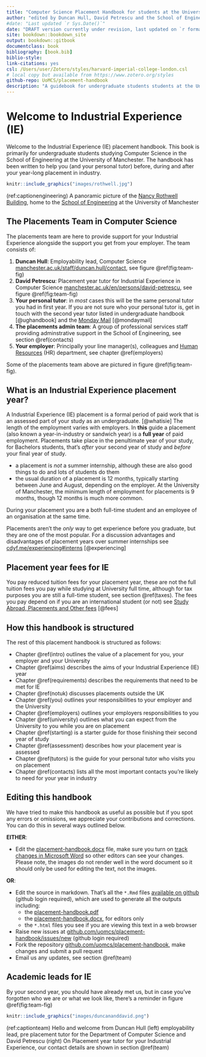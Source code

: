 ```yaml
---
title: "Computer Science Placement Handbook for students at the University of Manchester"
author: "edited by Duncan Hull, David Petrescu and the School of Engineering placements team"
#date: "Last updated `r Sys.Date()`"
date: "DRAFT version currently under revision, last updated on `r format(Sys.time(), '%d %B, %Y')`"
site: bookdown::bookdown_site
output: bookdown::gitbook
documentclass: book
bibliography: [book.bib]
biblio-style: 
link-citations: yes
csl: /Users/user/Zotero/styles/harvard-imperial-college-london.csl
# local copy but available from https://www.zotero.org/styles
github-repo: UoMCS/placement-handbook
description: "A guidebook for undergraduate students students at the University of Manchester before, during and after their placement in industry"
---
```


# Welcome to Industrial Experience (IE) {-}

Welcome to the Industrial Experience (IE) placement handbook. This book is primarily for undergraduate students studying Computer Science in the School of Engineering at the University of Manchester. The handbook has been written to help you (and your personal tutor) before, during and after your year-long placement in industry.

```r
knitr::include_graphics("images/rothwell.jpg")
```

(ref:captionengineering) A panoramic picture of the [Nancy Rothwell Building](https://en.wikipedia.org/wiki/Nancy_Rothwell_Building), home to the [School of Engineering](https://www.se.manchester.ac.uk/about/schools-and-departments/school-of-engineering/) at the University of Manchester


## The Placements Team in Computer Science {#team}

The placements team are here to provide support for your Industrial Experience alongside the support you get from your employer. The team consists of:

1. **Duncan Hull**: Employability lead, Computer Science [manchester.ac.uk/staff/duncan.hull/contact](https://personalpages.manchester.ac.uk/staff/duncan.hull/contact), see figure \@ref(fig:team-fig)
1. **David Petrescu**: Placement year tutor for Industrial Experience in Computer Science [manchester.ac.uk/en/persons/david-petrescu](https://research.manchester.ac.uk/en/persons/david-petrescu),  see figure \@ref(fig:team-fig)
1. **Your personal tutor**: in _most_ cases this will be the same personal tutor you had in first year. If you are not sure who your personal tutor is, get in touch with the second year tutor listed in undergraduate handbook [@ughandbook] and the [Monday Mail](https://studentnet.cs.manchester.ac.uk/ugt/mondaymail/) [@mondaymail] 
1. **The placements admin team**: A group of professional services staff providing adminstrative support in the School of Engineering, see section \@ref(contacts)
1. **Your employer**: Principally your line manager(s), colleagues and [Human Resources](https://en.wikipedia.org/wiki/Human_resources) (HR) department, see chapter \@ref(employers)

Some of the placements team above are pictured in figure \@ref(fig:team-fig).


## What is an Industrial Experience placement year? {#placement}

A Industrial Experience (IE) placement is a formal period of paid work that is an assessed part of your study as an undergraduate. [@whatisie] The length of the employment varies with employers. In **this** guide a placement (also known a year-in-industry or sandwich year) is a **full year** of paid employment. Placements take place in the penultimate year of your study, for Bachelors students, that's _after_ your second year of study and _before_ your final year of study.

* a placement is _not_ a summer internship, although these are also good things to do and lots of students do them
* the usual duration of a placement is 12 months, typically starting between June and August, depending on the employer. At the University of Manchester, the minimum length of employment for placements is 9 months, though 12 months is much more common. 


During your placement you are a both full-time student and an employee of an organisation at the same time. 

Placements aren't the _only_ way to get experience before you graduate, but they are one of the most popular. For a discussion advantages and disadvantages of placement years over summer internships see [cdyf.me/experiencing#interns](https://www.cdyf.me/experiencing#interns) [@experiencing]


## Placement year fees for IE {#fees}

You pay reduced tuition fees for your placement year, these are not the full tuition fees you pay while studying at University full time, although for tax purposes you are still a full-time student, see section \@ref(taxes). The fees you pay depend on if you are an international student (or not) see [Study Abroad, Placements and Other fees](https://www.studentsupport.manchester.ac.uk/finances/tuition-fees/fee-amounts/other-fees/) [@fees]


## How this handbook is structured {#guide}
The rest of this placement handbook is structured as follows: 

* Chapter \@ref(intro) outlines the value of a placement for you, your employer and your University 
* Chapter \@ref(aims) describes the aims of your Industrial Experience (IE) year
* Chapter \@ref(requirements) describes the requirements that need to be met for IE
* Chapter \@ref(notuk) discusses placements outside the UK
* Chapter \@ref(you) outlines your responsibilities to your employer and the University
* Chapter \@ref(employers) outlines your employers responsibilities to you 
* Chapter \@ref(university) outlines what you can expect from the University to you while you are on placement
* Chapter \@ref(starting) is a starter guide for those finishing their second year of study 
* Chapter \@ref(assessment) describes how your placement year is assessed
* Chapter \@ref(tutors) is the guide for your personal tutor who visits you on placement
* Chapter \@ref(contacts) lists all the most important contacts you're likely to need for your year in industry

## Editing this handbook {#edit}

We have tried to make this handbook as useful as possible but if you spot any errors or omissions, we appreciate your contributions and corrections. You can do this in several ways outlined below.

**EITHER**: 

* Edit the [placement-handbook.docx](placement-handbook.docx) file, make sure you turn on [track changes in Microsoft Word](https://support.microsoft.com/en-gb/office/track-changes-in-word-197ba630-0f5f-4a8e-9a77-3712475e806a) so other editors can see your changes. Please note, the images do not render well in the word document so it should only be used for editing the text, not the images.

**OR**:

* Edit the source in markdown. That's all the `*.Rmd` files [available on github](https://github.com/search?q=repo%3AUoMCS%2Fplacement-handbook++language%3ARMarkdown&type=code) (github login required), which are used to generate all the outputs including: 
    + the [placement-handbook.pdf](placement-handbook.pdf)
    + the [placement-handbook.docx](placement-handbook.docx), for editors only
    + the `*.html` files you see if you are viewing this text in a web browser
* Raise new issues at [github.com/uomcs/placement-handbook/issues/new](https://github.com/uomcs/placement-handbook/issues/new) (github login required)
* Fork the repository [github.com/uomcs/placement-handbook](https://github.com/uomcs/placement-handbook), make changes and submit a pull request 
* Email us any updates, see section \@ref(team)

## Academic leads for IE {#leads}

By your second year, you should have already met us, but in case you've forgotten who we are or what we look like, there's a reminder in figure \@ref(fig:team-fig)

```r
knitr::include_graphics("images/duncananddavid.png")
```
(ref:captionteam) Hello and welcome from Duncan Hull (left) employability lead, pre placement tutor for the Department of Computer Science and David Petrescu (right) On Placement year tutor for your Industrial Experience, our contact details are shown in section \@ref(team)






